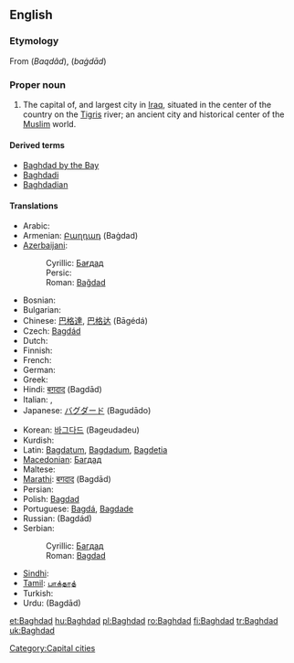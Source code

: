 {{wikipedia}}
==English==

===Etymology===
From {{etyl|fa}} {{Arab|[[بغداد]]}} (''Baqdâd''), {{etyl|ar}} {{Arab|[[بغداد]]}} (''baġdād'')

===Proper noun===
{{en-proper noun}}

# The capital of, and largest city in [[Iraq]], situated in the center of the country on the [[Tigris]] river; an ancient city and historical center of the [[Muslim]] world.

====Derived terms====
* [[Baghdad by the Bay]]
* [[Baghdadi]]
* [[Baghdadian]]

====Translations====
{{trans-top|Baghdad}}
* Arabic: {{t+|ar|بغداد|tr=baghdād|sc=Arab}}
* Armenian: [[Բաղդադ]] (Baġdad)
* [[Azerbaijani]]:
*: Cyrillic: [[Бағдад]]
*: Persic: {{fa-Arab|[[بغداد]]}}
*: Roman: [[Bağdad]]
* Bosnian: {{t-|bs|Bagdad|m}}
* Bulgarian: {{t-|bg|Багдад|m|sc=Cyrl}}
* Chinese: [[巴格達]], [[巴格达]] (Bāgédá)
* Czech: [[Bagdád]] {{m}}
* Dutch: {{t-|nl|Bagdad}}
* Finnish: {{t+|fi|Bagdad}}
* French: {{t+|fr|Bagdad}}
* German: {{t-|de|Bagdad}}
* Greek: {{t+|el|Βαγδάτη|sc=Grek}}
* Hindi: [[बग़दाद]] (Ba<u>g</u>dād)
* Italian: {{t-|it|Bagdad|f}}, {{t-|it|Baghdad|f}}
* Japanese: [[バグダード]] (Bagudādo)
{{trans-mid}}
* Korean: [[바그다드]] (Bageudadeu)
* Kurdish: {{t+|ku|Bexda|f}}
* Latin: [[Bagdatum]], [[Bagdadum]], [[Bagdetia]]
* [[Macedonian]]: [[Багдад]] {{m}}
* Maltese: {{t-|mt|Bagdad|xs=Maltese}}
* [[Marathi]]: [[बगदाद]] (Bagdād)
* Persian: {{t-|fa|بغداد|tr=Baqdâd|sc=fa-Arab|xs=Persian}}
* Polish: [[Bagdad]] {{m}}
* Portuguese: [[Bagdá]], [[Bagdade]]
* Russian: {{t+|ru|Багдад|m|sc=Cyrl}} (Bagdád)
* Serbian:
*: Cyrillic: [[Багдад]] {{m}}
*: Roman: [[Bagdad]] {{m}}
* [[Sindhi]]: {{sd-Arab|[[بغداد]]}} {{m}}
* [[Tamil]]: [[பாக்தாத்]]
* Turkish: {{t+|tr|Bağdat}}
* Urdu: {{ur-Arab|[[بغداد]]}} (Ba<u>g</u>dād)
{{trans-bottom}}

[[Category:Capital cities]]

[[et:Baghdad]]
[[hu:Baghdad]]
[[pl:Baghdad]]
[[ro:Baghdad]]
[[fi:Baghdad]]
[[tr:Baghdad]]
[[uk:Baghdad]]